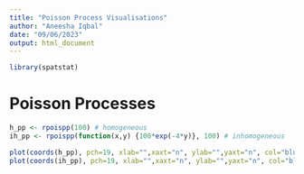 ```yaml
---
title: "Poisson Process Visualisations"
author: "Aneesha Iqbal"
date: "09/06/2023"
output: html_document
---
```


```r
library(spatstat)
```

# Poisson Processes
```r
h_pp <- rpoispp(100) # homogeneous
ih_pp <- rpoispp(function(x,y) {100*exp(-4*y)}, 100) # inhomogeneous

plot(coords(h_pp), pch=19, xlab="",xaxt="n", ylab="",yaxt="n", col="blue")
plot(coords(ih_pp), pch=19, xlab="",xaxt="n", ylab="",yaxt="n", col="blue")
```



